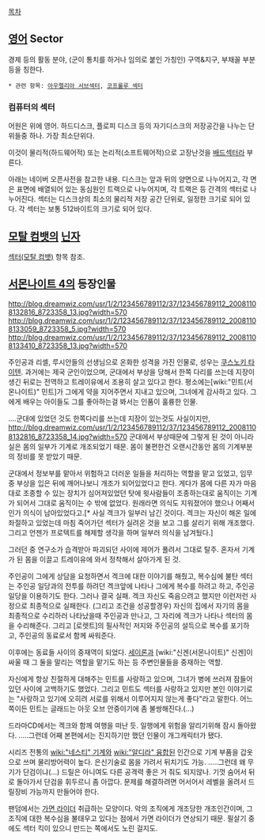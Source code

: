 [[목차]]
== [[영어]] Sector ==
경제 등의 활동 분야, (군이 통치를 하거나 임의로 붙인 가칭인) 구역&지구, 부채꼴 부분 등을 칭한다.

 * 관련 항목: [[아우렐리아 서브섹터]], [[코프룰루 섹터]]

=== 컴퓨터의 섹터 ===
어원은 위에 영어.
하드디스크, 플로피 디스크 등의 자기디스크의 저장공간을 나누는 단위들중 하나. 가장 최소단위다.

이것이 물리적(하드웨어적) 또는 논리적(소프트웨어적)으로 고장난것을 [[배드섹터]]라 부른다.

아래는 네이버 오픈사전을 참고한 내용.
디스크는 앞과 뒤의 양면으로 나누어지고, 각 면은 표면에 배열되어 있는 동심원인 트랙으로 나누어지며, 각 트랙은 등 간격의 섹터로 나누어진다. 섹터는 디스크상의 최소의 물리적 저장 공간 단위로, 일정한 크기로 되어 있다. 각 섹터는 보통 512바이트의 크기로 되어 있다.

== [[모탈 컴뱃]]의 [[닌자]] ==
[[섹터(모탈 컴뱃)]] 항목 참조.

== [[서몬나이트 4]]의 등장인물 ==
http://blog.dreamwiz.com/usr/1/2/123456789112/37/123456789112_20081108132816_8723358_13.jpg?width=570
http://blog.dreamwiz.com/usr/1/2/123456789112/37/123456789112_20081108133059_8723358_5.jpg?width=570
http://blog.dreamwiz.com/usr/1/2/123456789112/37/123456789112_20081108133410_8723358_13.jpg?width=570

주인공과 리셸, 루시안들의 선생님으로 온화한 성격을 가진 인물로, 성우는 [[쿠스노키 타이텐]]. 과거에는 제국 군인이었으며, 군대에서 부상을 당해서 한쪽 다리를 쓰는데 지장이 생긴 뒤로는 전역하고 트레이유에서 조용히 살고 있다고 한다.  평소에는[wiki:"민트(서몬나이트)" 민트]가 그에게 약을 지어주면서 지내고 있으며, 그녀에게 감사하고 있다. 그에게 배우는 아이들도 그를 좋아하는걸 봐서는 인품이 훌륭한 인물.

....군대에 있었던 것도 한쪽다리를 쓰는데 지장이 있는것도 사실이지만, 
http://blog.dreamwiz.com/usr/1/2/123456789112/37/123456789112_20081108132816_8723358_14.jpg?width=570
군대에서 부상때문에 그렇게 된 것이 아니라 실은 몸의 일부가 기계로 개조되었기 때문. 몸이 불편한건 오랜시간동안 몸의 기계부분의 정비를 못 받았기 때문.

군대에서 정보부를 맡아서 위험하고 더러운 일들을 처리하는 역할을 맡고 있었고, 임무중 부상을 입은 뒤에 깨어나보니 개조가 되어있었다고 한다. 게다가 몸에 다른 자가 마음대로 조종할 수 있는 장치가 심어져있었던 탓에 윗사람들이 조종하는대로 움직이는 기계가 되어서 그대로 움직이는 수 밖에 없었다. 원래라면 의식도 지워졌어야 했으나 어째서인가 의식이 남아있었다고.[* 사실 겍크가 일부러 남긴 것이다. 겍크는 자신이 해온 일에 좌절하고 있었는데 마침 죽어가던 섹터가 실려온 것을 보고 그를 살리기 위해 개조했다. 그리고 언젠가 프로텍트를 해제할 생각을 하며 일부러 의식을 남겨뒀다.]

그러던 중 연구소가 습격받아 파괴되던 사이에 제어가 풀려서 그대로 탈주. 혼자서 기계가 된 몸을 이끌고 트레이유에 와서 정착해서 살아가게 된 것.

주인공이 그에게 상담을 요청하면서 겍크에 대한 이야기를 해줬고, 복수심에 불탄 섹터는 주인공 일당과의 전투를 하려던 겍크앞에 나타나 그에게 복수를 하려고 하고, 주인공 일당을 이용하기도 한다. 그러나 결국 실패. 겍크 자신도 죽음으려고 했지만 이런저런 사정으로 최종적으로 실패한다. (그리고 조건을 성공할경우) 자신의 집에서 자기의 몸을 최종적으로 수리하러 나타났을때 주인공과 만나고, 그 자리에 겍크가 나타나 섹터의 몸을 수리해준다. 그리고 [로렛트]의 필사적인 저지와 주인공의 설득으로 복수를 포기하고, 주인공의 동료로서 함께 싸워준다.

이후에는 동료들 사이의 중재역이 되었다. [[세이론]]과 [wiki:"신겐(서몬나이트)" 신겐]이 싸울 때 그 둘을 말리는 역할을 맡기도 하는 등 주변인물들을 중재하는 역할.

자신에게 항상 친절하게 대해주는 민트를 사랑하고 있으며, 그녀가 병에 쓰러져 잠들어있던 사이에 고백하기도 했었다. 그리고 민트도 섹터를 사랑하고 있지만 본인 이야기로는 "사랑하고 있기에 오히려 서로를 위해서 이루어지지 않는게 좋다"라고 말한다. 어느쪽이든 민트는 글래드는 아웃 오브 안중이기에 좀 불쌍해진다.(…)

드라마CD에서는 겍크와 함께 여행을 떠난 듯. 일행에게 위험을 알리기위해 잠시 돌아왔다. .....그런데 어째 본편에서는 진지하기만 했던 인물이 개그캐릭터가 됐다.

시리즈 전통의 [[wiki:"네스티" 기계와]] [[wiki:"알디라" 융합된]] 인간으로 기계 부품을 갑옷으로 쓰며 물리방어력이 높다. 은신기술로 몸을 가려서 뒤치기도 가능. .....그런데 왜 무기가 단검이냐(...) 드릴은 아니여도 다른 공격력 좋은 거 줘도 되지않나. 기껏 숨어서 뒤로 돌아가서 단검을 휘두르니 좀 아깝다. 문제를 해결하려면 어서어서 레벨을 올려서 드릴장비 가능까지 만들어야 한다.

팬덤에서는 [[가면 라이더]] 취급하는 모양이다. 악의 조직에게 개조당한 개조인간이며, 그 조직에 대한 복수심을 불태우고 있다는 점에서 가면 라이더가 연상되기 때문. 필살기 중에도 섹터 킥이 있으니 만드는 쪽에서도 노린 걸지도.
